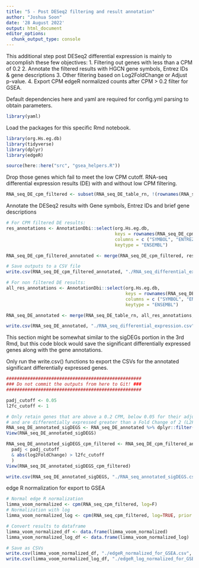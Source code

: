 ```yaml
---
title: "5 - Post DESeq2 filtering and result annotation"
author: "Joshua Soon"
date: '28 August 2022'
output: html_document
editor_options: 
  chunk_output_type: console
---
```


This additional step post DESeq2 differential expression is mainly to accomplish these few objectives:
1. Filtering out genes with less than a CPM of 0.2
2. Annotate the filtered results with HGCN gene symbols, Entrez IDs & gene descriptions
3. Other filtering based on Log2FoldChange or Adjust p-value.
4. Export CPM edgeR normalized counts after CPM > 0.2 filter for GSEA.



Default dependencies here and yaml are required for config.yml parsing to obtain parameters.
```r
library(yaml)
```



Load the packages for this specific Rmd notebook.
```r
library(org.Hs.eg.db)
library(tidyverse)
library(dplyr)
library(edgeR)
```

```r
source(here::here("src", "gsea_helpers.R"))
```



Drop those genes which fail to meet the low CPM cutoff.
RNA-seq differential expression results (DE) with and without low CPM filtering.
```r
RNA_seq_DE_cpm_filtered <- subset(RNA_seq_DE_table_rn, !(rownames(RNA_seq_DE_table_rn) %in% names(genes_to_drop)))
```



Annotate the DESeq2 results with Gene symbols, Entrez IDs and brief gene descriptions
```r
# For CPM filtered DE results:
res_annotations <- AnnotationDbi::select(org.Hs.eg.db,
                                         keys = rownames(RNA_seq_DE_cpm_filtered),
                                         columns = c ("SYMBOL", "ENTREZID", "GENENAME"),
                                         keytype = "ENSEMBL") 

RNA_seq_DE_cpm_filtered_annotated <- merge(RNA_seq_DE_cpm_filtered, res_annotations, by.x=0, by.y="ENSEMBL")

# Save outputs to a CSV file
write.csv(RNA_seq_DE_cpm_filtered_annotated, "./RNA_seq_differential_expression_cpm_filtered.csv", row.names = FALSE)

# For non filtered DE results:
all_res_annotations <- AnnotationDbi::select(org.Hs.eg.db,
                                             keys = rownames(RNA_seq_DE_table_rn),
                                             columns = c ("SYMBOL", "ENTREZID", "GENENAME"),
                                             keytype = "ENSEMBL") 

RNA_seq_DE_annotated <- merge(RNA_seq_DE_table_rn, all_res_annotations, by.x=0, by.y="ENSEMBL")

write.csv(RNA_seq_DE_annotated, "./RNA_seq_differential_expression.csv", row.names = FALSE)
```



This section might be somewhat similar to the sigDEGs portion in the 3rd Rmd, but this code block would save the significant
differentially expressed genes along with the gene annotations.

Only run the write.csv() functions to export the CSVs for the annotated significant differentially expressed genes.
```r
###################################################
### Do not commit the outputs from here to Git! ###
###################################################

padj_cutoff <- 0.05
l2fc_cutoff <- 1

# Only retain genes that are above a 0.2 CPM, below 0.05 for their adjusted p-value
# and are differentially expressed greater than a Fold Change of 2 (L2FC = 1).
RNA_seq_DE_annotated_sigDEGS <- RNA_seq_DE_annotated %>% dplyr::filter(padj < padj_cutoff & abs(log2FoldChange) > l2fc_cutoff)
View(RNA_seq_DE_annotated_sigDEGS)

RNA_seq_DE_annotated_sigDEGS_cpm_filtered <- RNA_seq_DE_cpm_filtered_annotated %>% dplyr::filter(
  padj < padj_cutoff 
  & abs(log2FoldChange) > l2fc_cutoff
  )
View(RNA_seq_DE_annotated_sigDEGS_cpm_filtered)

write.csv(RNA_seq_DE_annotated_sigDEGS, "./RNA_seq_annotated_sigDEGS.csv", row.names = FALSE)
```



edge R normalization for export to GSEA
```r
# Normal edge R normalization
limma_voom_normalized <- cpm(RNA_seq_cpm_filtered, log=F)
# Normalization with log
limma_voom_normalized_log <- cpm(RNA_seq_cpm_filtered, log=TRUE, prior.count=1)

# Convert results to dataframe
limma_voom_normalized_df <- data.frame(limma_voom_normalized)
limma_voom_normalized_log_df <- data.frame(limma_voom_normalized_log)

# Save as CSVs
write.csv(limma_voom_normalized_df, "./edgeR_normalized_for_GSEA.csv", row.names = T)
write.csv(limma_voom_normalized_log_df, "./edgeR_log_normalized_for_GSEA.csv", row.names = T)
```
